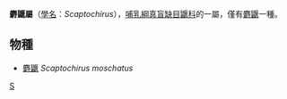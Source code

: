 {{Unreferenced|time=2019-04-10T10:04:40+00:00}}
{{Automatic Taxobox
| taxon = Scaptochirus 
| image = 
| image_caption = 
| authority = 
}}
'''麝鼴屬'''（[[學名|學名]]：''Scaptochirus''），[[哺乳綱|哺乳綱]][[真盲缺目|真盲缺目]][[鼴科|鼴科]]的一屬，僅有[[麝鼴|麝鼴]]一種。

==物種==
*[[麝鼴|麝鼴]] ''Scaptochirus moschatus''

{{Taxonbar|from=Q11175290}}

[[Category:鼴科|S]]

{{哺乳动物小作品}}